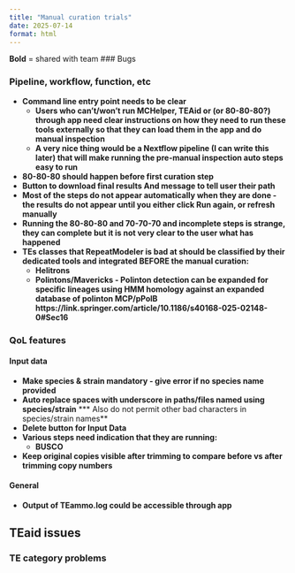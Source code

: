 ```yaml
---
title: "Manual curation trials"
date: 2025-07-14
format: html
---
```


**Bold** = shared with team
### Bugs

### Pipeline, workflow, function, etc
* **Command line entry point needs to be clear**
  * **Users who can't/won't run MCHelper, TEAid or (or 80-80-80?) through app need clear instructions on how they need to run these tools externally so that they can load them in the app and do manual inspection**
  * **A very nice thing would be a Nextflow pipeline (I can write this later) that will make running the pre-manual inspection auto steps easy to run**
* **80-80-80 should happen before first curation step**
* **Button to download final results And message to tell user their path**
* **Most of the steps do not appear automatically when they are done - the results do not appear until you either click Run again, or refresh manually**
* **Running the 80-80-80 and 70-70-70 and incomplete steps is strange, they can complete but it is not very clear to the user what has happened**
* **TEs classes that RepeatModeler is bad at should be classified by their dedicated tools and integrated BEFORE the manual curation:**
  * **Helitrons**
  * **Polintons/Mavericks - Polinton detection can be expanded for specific lineages using HMM homology against an expanded database of polinton MCP/pPolB https://link.springer.com/article/10.1186/s40168-025-02148-0#Sec16**

### QoL features
#### Input data
* **Make species & strain mandatory - give error if no species name provided**
* **Auto replace spaces with underscore in paths/files named using species/strain**
  *** Also do not permit other bad characters in species/strain names**
* **Delete button for Input Data**
* **Various steps need indication that they are running:**
  * **BUSCO**
* **Keep original copies visible after trimming to compare before vs after trimming copy numbers**

#### General
* **Output of TEammo.log could be accessible through app**

## TEaid issues
### TE category problems